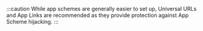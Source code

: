 :::caution
While app schemes are generally easier to set up, Universal URLs and App Links are recommended as they provide protection against App Scheme hijacking.
:::